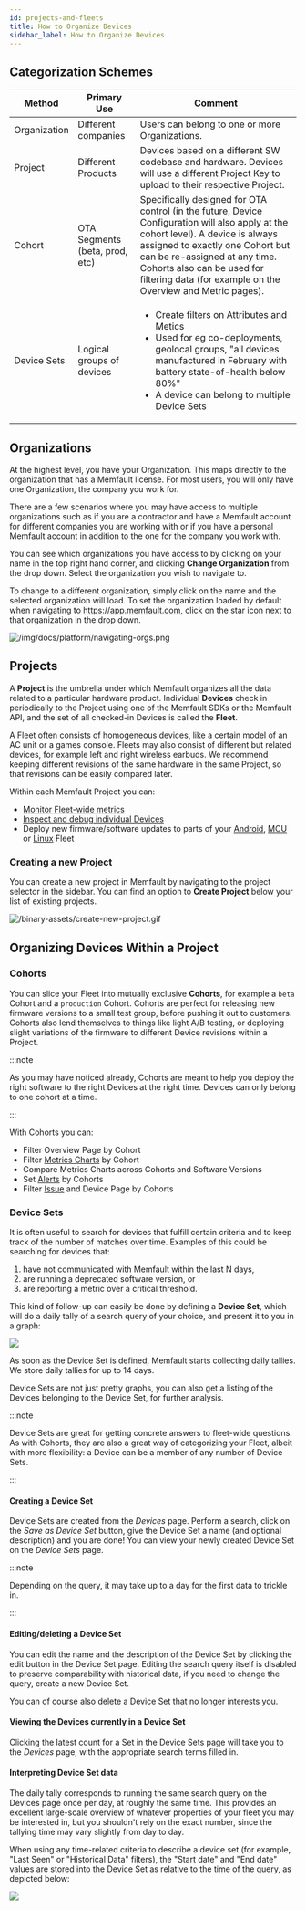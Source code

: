 ```yaml
---
id: projects-and-fleets
title: How to Organize Devices
sidebar_label: How to Organize Devices
---
```


## Categorization Schemes

<!-- Ugly inline HTML below to put a list inside a table cell in Markdown 😕 -->

| Method       | Primary Use                    | Comment                                                                                                                                                                                                                                                                                            |
| ------------ | ------------------------------ | -------------------------------------------------------------------------------------------------------------------------------------------------------------------------------------------------------------------------------------------------------------------------------------------------- |
| Organization | Different companies            | Users can belong to one or more Organizations.                                                                                                                                                                                                                                                     |
| Project      | Different Products             | Devices based on a different SW codebase and hardware. Devices will use a different Project Key to upload to their respective Project.                                                                                                                                                             |
| Cohort       | OTA Segments (beta, prod, etc) | Specifically designed for OTA control (in the future, Device Configuration will also apply at the cohort level). A device is always assigned to exactly one Cohort but can be re-assigned at any time. Cohorts also can be used for filtering data (for example on the Overview and Metric pages). |
| Device Sets  | Logical groups of devices      | <ul><li>Create filters on Attributes and Metics</li><li>Used for eg co-deployments, geolocal groups, "all devices manufactured in February with battery state-of-health below 80%"</li><li>A device can belong to multiple Device Sets</li></ul>                                                   |

## Organizations

At the highest level, you have your Organization. This maps directly to the
organization that has a Memfault license. For most users, you will only have one
Organization, the company you work for.

There are a few scenarios where you may have access to multiple organizations
such as if you are a contractor and have a Memfault account for different
companies you are working with or if you have a personal Memfault account in
addition to the one for the company you work with.

You can see which organizations you have access to by clicking on your name in
the top right hand corner, and clicking **Change Organization** from the drop
down. Select the organization you wish to navigate to.

To change to a different organization, simply click on the name and the selected
organization will load. To set the organization loaded by default when
navigating to https://app.memfault.com, click on the star icon next to that
organization in the drop down.

![/img/docs/platform/navigating-orgs.png](/img/docs/platform/navigating-orgs.png)

## Projects

A **Project** is the umbrella under which Memfault organizes all the data
related to a particular hardware product. Individual **Devices** check in
periodically to the Project using one of the Memfault SDKs or the Memfault API,
and the set of all checked-in Devices is called the **Fleet**.

A Fleet often consists of homogeneous devices, like a certain model of an AC
unit or a games console. Fleets may also consist of different but related
devices, for example left and right wireless earbuds. We recommend keeping
different revisions of the same hardware in the same Project, so that revisions
can be easily compared later.

Within each Memfault Project you can:

- [Monitor Fleet-wide metrics](./charts.mdx)
- [Inspect and debug individual Devices](./inspecting-a-device.mdx)
- Deploy new firmware/software updates to parts of your
  [Android](../android/android-releases-integration-guide.mdx),
  [MCU](../mcu/releases-integration-guide.mdx) or [Linux](../linux/ota) Fleet

### Creating a new Project

You can create a new project in Memfault by navigating to the project selector
in the sidebar. You can find an option to **Create Project** below your list of
existing projects.

![/binary-assets/create-new-project.gif](/binary-assets/create-new-project.gif)

<!--
TODO: more handholding on the project creation flow, maybe with MCU/Android/Linux tabs.
Probably best to document the "Settings" page (which is basically Project Settings) and
refer to that in the project creation docs, instead of duplicating it.
-->

## Organizing Devices Within a Project

### Cohorts

You can slice your Fleet into mutually exclusive **Cohorts**, for example a
`beta` Cohort and a `production` Cohort. Cohorts are perfect for releasing new
firmware versions to a small test group, before pushing it out to customers.
Cohorts also lend themselves to things like light A/B testing, or deploying
slight variations of the firmware to different Device revisions within a
Project.

:::note

As you may have noticed already, Cohorts are meant to help you deploy the right
software to the right Devices at the right time. Devices can only belong to one
cohort at a time.

:::

With Cohorts you can:

- Filter Overview Page by Cohort
- Filter [Metrics Charts](docs/platform/charts) by Cohort
- Compare Metrics Charts across Cohorts and Software Versions
- Set [Alerts](/docs/platform/alerts) by Cohorts
- Filter [Issue](docs/platform/issue-management) and Device Page by Cohorts

<!-- TODO: how does one create cohorts, how do devices end up in them? -->

### Device Sets

It is often useful to search for devices that fulfill certain criteria and to
keep track of the number of matches over time. Examples of this could be
searching for devices that:

1. have not communicated with Memfault within the last N days,
2. are running a deprecated software version, or
3. are reporting a metric over a critical threshold.

This kind of follow-up can easily be done by defining a **Device Set**, which
will do a daily tally of a search query of your choice, and present it to you in
a graph:

![](/img/docs/platform/device-set-page.png)

As soon as the Device Set is defined, Memfault starts collecting daily tallies.
We store daily tallies for up to 14 days.

Device Sets are not just pretty graphs, you can also get a listing of the
Devices belonging to the Device Set, for further analysis.

:::note

Device Sets are great for getting concrete answers to fleet-wide questions. As
with Cohorts, they are also a great way of categorizing your Fleet, albeit with
more flexibility: a Device can be a member of any number of Device Sets.

:::

#### Creating a Device Set

Device Sets are created from the _Devices_ page. Perform a search, click on the
_Save as Device Set_ button, give the Device Set a name (and optional
description) and you are done! You can view your newly created Device Set on the
_Device Sets_ page.

:::note

Depending on the query, it may take up to a day for the first data to trickle
in.

:::

#### Editing/deleting a Device Set

You can edit the name and the description of the Device Set by clicking the edit
button in the Device Set page. Editing the search query itself is disabled to
preserve comparability with historical data, if you need to change the query,
create a new Device Set.

You can of course also delete a Device Set that no longer interests you.

#### Viewing the Devices currently in a Device Set

Clicking the latest count for a Set in the Device Sets page will take you to the
_Devices_ page, with the appropriate search terms filled in.

#### Interpreting Device Set data

The daily tally corresponds to running the same search query on the Devices page
once per day, at roughly the same time. This provides an excellent large-scale
overview of whatever properties of your fleet you may be interested in, but you
shouldn't rely on the exact number, since the tallying time may vary slightly
from day to day.

When using any time-related criteria to describe a device set (for example,
"Last Seen" or "Historical Data" filters), the "Start date" and "End date"
values are stored into the Device Set as relative to the time of the query, as
depicted below:

![](/img/docs/platform/device-set-criteria-relative-time.svg)

<!--
TODO: Hardware Versions, Software Versions etc are also "organizational units", just in another dimension.
-->
